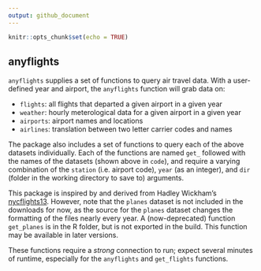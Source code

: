 ```yaml
---
output: github_document
---
```


```r
knitr::opts_chunk$set(echo = TRUE)
```

## anyflights

`anyflights` supplies a set of functions to query air travel data. With a user-defined year and airport, the `anyflights` function will grab data on:

* `flights`: all flights that departed a given airport in a given year
* `weather`: hourly meterological data for a given airport in a given year
* `airports`: airport names and locations
* `airlines`: translation between two letter carrier codes and names

The package also includes a set of functions to query each of the above datasets individually. Each of the functions are named `get_` followed with the names of the datasets (shown above in `code`), and require a varying combination of the `station` (i.e. airport code), `year` (as an integer), and `dir` (folder in the working directory to save to) arguments. 

This package is inspired by and derived from Hadley Wickham's [nycflights13](https://github.com/hadley/nycflights13). However, note that the `planes` dataset is not included in the downloads for now, as the source for the `planes` dataset changes the formatting of the files nearly every year. A (now-deprecated) function `get_planes` is in the R folder, but is not exported in the build. This function may be available in later versions.

These functions require a *strong* connection to run; expect several minutes of runtime, especially for the `anyflights` and `get_flights` functions.